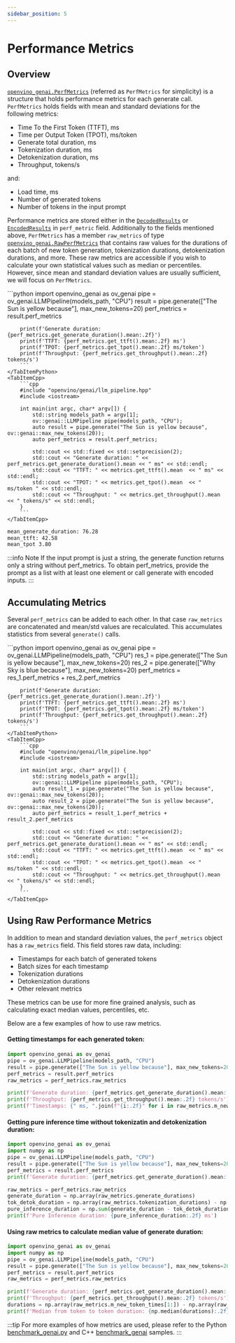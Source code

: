 ```yaml
---
sidebar_position: 5
---
```


# Performance Metrics

## Overview

[`openvino_genai.PerfMetrics`](https://docs.openvino.ai/2025/api/genai_api/_autosummary/openvino_genai.PerfMetrics.html) (referred as `PerfMetrics` for simplicity) is a structure that holds performance metrics for each generate call.
`PerfMetrics` holds fields with mean and standard deviations for the following metrics:
- Time To the First Token (TTFT), ms
- Time per Output Token (TPOT), ms/token
- Generate total duration, ms
- Tokenization duration, ms
- Detokenization duration, ms
- Throughput, tokens/s

and:

- Load time, ms
- Number of generated tokens
- Number of tokens in the input prompt

Performance metrics are stored either in the [`DecodedResults`](https://docs.openvino.ai/2025/api/genai_api/_autosummary/openvino_genai.DecodedResults.html) or [`EncodedResults`](https://docs.openvino.ai/2025/api/genai_api/_autosummary/openvino_genai.EncodedResults.html) in `perf_metric` field.
Additionally to the fields mentioned above, `PerfMetrics` has a member `raw_metrics` of type [`openvino_genai.RawPerfMetrics`](https://docs.openvino.ai/2025/api/genai_api/_autosummary/openvino_genai.RawPerfMetrics.html) that contains raw values for the durations of each batch of new token generation, tokenization durations, detokenization durations, and more.
These raw metrics are accessible if you wish to calculate your own statistical values such as median or percentiles.
However, since mean and standard deviation values are usually sufficient, we will focus on `PerfMetrics`.

<LanguageTabs>
    <TabItemPython>
        ```python
        import openvino_genai as ov_genai
        pipe = ov_genai.LLMPipeline(models_path, "CPU")
        result = pipe.generate(["The Sun is yellow because"], max_new_tokens=20)
        perf_metrics = result.perf_metrics

        print(f'Generate duration: {perf_metrics.get_generate_duration().mean:.2f}')
        print(f'TTFT: {perf_metrics.get_ttft().mean:.2f} ms')
        print(f'TPOT: {perf_metrics.get_tpot().mean:.2f} ms/token')
        print(f'Throughput: {perf_metrics.get_throughput().mean:.2f} tokens/s')
        ```
    </TabItemPython>
    <TabItemCpp>
        ```cpp
        #include "openvino/genai/llm_pipeline.hpp"
        #include <iostream>

        int main(int argc, char* argv[]) {
            std::string models_path = argv[1];
            ov::genai::LLMPipeline pipe(models_path, "CPU");
            auto result = pipe.generate("The Sun is yellow because", ov::genai::max_new_tokens(20));
            auto perf_metrics = result.perf_metrics;

            std::cout << std::fixed << std::setprecision(2);
            std::cout << "Generate duration: " << perf_metrics.get_generate_duration().mean << " ms" << std::endl;
            std::cout << "TTFT: " << metrics.get_ttft().mean  << " ms" << std::endl;
            std::cout << "TPOT: " << metrics.get_tpot().mean  << " ms/token " << std::endl;
            std::cout << "Throughput: " << metrics.get_throughput().mean  << " tokens/s" << std::endl;
        }
        ```
    </TabItemCpp>
</LanguageTabs>

```sh title="Output:"
mean_generate_duration: 76.28
mean_ttft: 42.58
mean_tpot 3.80
```

:::info Note
If the input prompt is just a string, the generate function returns only a string without perf_metrics.
To obtain perf_metrics, provide the prompt as a list with at least one element or call generate with encoded inputs.
:::

## Accumulating Metrics

Several `perf_metrics` can be added to each other.
In that case `raw_metrics` are concatenated and mean/std values are recalculated.
This accumulates statistics from several `generate()` calls.

<LanguageTabs>
    <TabItemPython>
        ```python
        import openvino_genai as ov_genai
        pipe = ov_genai.LLMPipeline(models_path, "CPU")
        res_1 = pipe.generate(["The Sun is yellow because"], max_new_tokens=20)
        res_2 = pipe.generate(["Why Sky is blue because"], max_new_tokens=20)
        perf_metrics = res_1.perf_metrics + res_2.perf_metrics

        print(f'Generate duration: {perf_metrics.get_generate_duration().mean:.2f}')
        print(f'TTFT: {perf_metrics.get_ttft().mean:.2f} ms')
        print(f'TPOT: {perf_metrics.get_tpot().mean:.2f} ms/token')
        print(f'Throughput: {perf_metrics.get_throughput().mean:.2f} tokens/s')
        ```
    </TabItemPython>
    <TabItemCpp>
        ```cpp
        #include "openvino/genai/llm_pipeline.hpp"
        #include <iostream>

        int main(int argc, char* argv[]) {
            std::string models_path = argv[1];
            ov::genai::LLMPipeline pipe(models_path, "CPU");
            auto result_1 = pipe.generate("The Sun is yellow because", ov::genai::max_new_tokens(20));
            auto result_2 = pipe.generate("The Sun is yellow because", ov::genai::max_new_tokens(20));
            auto perf_metrics = result_1.perf_metrics + result_2.perf_metrics

            std::cout << std::fixed << std::setprecision(2);
            std::cout << "Generate duration: " << perf_metrics.get_generate_duration().mean << " ms" << std::endl;
            std::cout << "TTFT: " << metrics.get_ttft().mean  << " ms" << std::endl;
            std::cout << "TPOT: " << metrics.get_tpot().mean  << " ms/token " << std::endl;
            std::cout << "Throughput: " << metrics.get_throughput().mean  << " tokens/s" << std::endl;
        }
        ```
    </TabItemCpp>
</LanguageTabs>

## Using Raw Performance Metrics

In addition to mean and standard deviation values, the `perf_metrics` object has a `raw_metrics` field.
This field stores raw data, including:

- Timestamps for each batch of generated tokens
- Batch sizes for each timestamp
- Tokenization durations
- Detokenization durations
- Other relevant metrics

These metrics can be use for more fine grained analysis, such as calculating exact median values, percentiles, etc.

Below are a few examples of how to use raw metrics.

#### Getting timestamps for each generated token:

```python
import openvino_genai as ov_genai
pipe = ov_genai.LLMPipeline(models_path, "CPU")
result = pipe.generate(["The Sun is yellow because"], max_new_tokens=20)
perf_metrics = result.perf_metrics
raw_metrics = perf_metrics.raw_metrics

print(f'Generate duration: {perf_metrics.get_generate_duration().mean:.2f}')
print(f'Throughput: {perf_metrics.get_throughput().mean:.2f} tokens/s')
print(f'Timestamps: {" ms, ".join(f"{i:.2f}" for i in raw_metrics.m_new_token_times)}')
```

#### Getting pure inference time without tokenizatin and detokenization duration:

```python
import openvino_genai as ov_genai
import numpy as np
pipe = ov_genai.LLMPipeline(models_path, "CPU")
result = pipe.generate(["The Sun is yellow because"], max_new_tokens=20)
perf_metrics = result.perf_metrics
print(f'Generate duration: {perf_metrics.get_generate_duration().mean:.2f} ms')

raw_metrics = perf_metrics.raw_metrics
generate_duration = np.array(raw_metrics.generate_durations)
tok_detok_duration = np.array(raw_metrics.tokenization_durations) - np.array(raw_metrics.detokenization_durations)
pure_inference_duration = np.sum(generate_duration - tok_detok_duration) / 1000 # in milliseconds
print(f'Pure Inference duration: {pure_inference_duration:.2f} ms')
```

#### Using raw metrics to calculate median value of generate duration:

```python
import openvino_genai as ov_genai
import numpy as np
pipe = ov_genai.LLMPipeline(models_path, "CPU")
result = pipe.generate(["The Sun is yellow because"], max_new_tokens=20)
perf_metrics = result.perf_metrics
raw_metrics = perf_metrics.raw_metrics

print(f'Generate duration: {perf_metrics.get_generate_duration().mean:.2f}')
print(f'Throughput: {perf_metrics.get_throughput().mean:.2f} tokens/s')
durations = np.array(raw_metrics.m_new_token_times[1:]) - np.array(raw_metrics.m_new_token_times[:-1])
print(f'Median from token to token duration: {np.median(durations):.2f} ms')
```

:::tip
For more examples of how metrics are used, please refer to the Python [benchmark_genai.py](https://github.com/openvinotoolkit/openvino.genai/blob/master/samples/python/text_generation/README.md#9-llms-benchmarking-sample-benchmark_genai) and C++ [benchmark_genai](https://github.com/openvinotoolkit/openvino.genai/blob/master/samples/cpp/text_generation/README.md#9-llms-benchmarking-sample-benchmark_genai) samples.
:::
